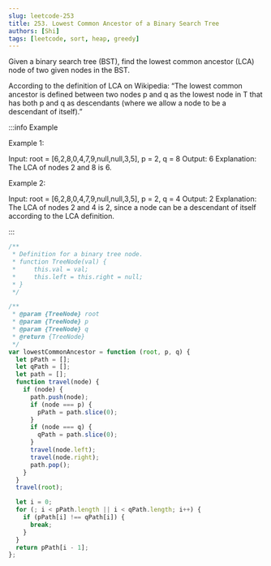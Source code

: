 ```yaml
---
slug: leetcode-253
title: 253. Lowest Common Ancestor of a Binary Search Tree
authors: [Shi]
tags: [leetcode, sort, heap, greedy]
---
```


Given a binary search tree (BST), find the lowest common ancestor (LCA) node of two given nodes in the BST.

According to the definition of LCA on Wikipedia: “The lowest common ancestor is defined between two nodes p and q as the lowest node in T that has both p and q as descendants (where we allow a node to be a descendant of itself).”

:::info Example

Example 1:

Input: root = [6,2,8,0,4,7,9,null,null,3,5], p = 2, q = 8
Output: 6
Explanation: The LCA of nodes 2 and 8 is 6.

Example 2:

Input: root = [6,2,8,0,4,7,9,null,null,3,5], p = 2, q = 4
Output: 2
Explanation: The LCA of nodes 2 and 4 is 2, since a node can be a descendant of itself according to the LCA definition.

:::

```js
/**
 * Definition for a binary tree node.
 * function TreeNode(val) {
 *     this.val = val;
 *     this.left = this.right = null;
 * }
 */

/**
 * @param {TreeNode} root
 * @param {TreeNode} p
 * @param {TreeNode} q
 * @return {TreeNode}
 */
var lowestCommonAncestor = function (root, p, q) {
  let pPath = [];
  let qPath = [];
  let path = [];
  function travel(node) {
    if (node) {
      path.push(node);
      if (node === p) {
        pPath = path.slice(0);
      }
      if (node === q) {
        qPath = path.slice(0);
      }
      travel(node.left);
      travel(node.right);
      path.pop();
    }
  }
  travel(root);

  let i = 0;
  for (; i < pPath.length || i < qPath.length; i++) {
    if (pPath[i] !== qPath[i]) {
      break;
    }
  }
  return pPath[i - 1];
};
```
